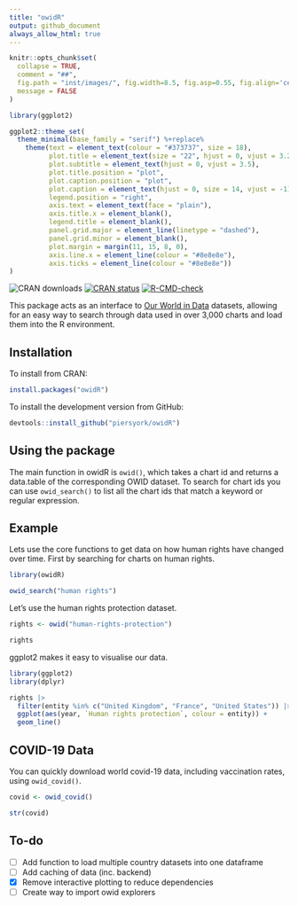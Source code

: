 ```yaml
---
title: "owidR"
output: github_document
always_allow_html: true
---
```


```r
knitr::opts_chunk$set(
  collapse = TRUE,
  comment = "##",
  fig.path = "inst/images/", fig.width=8.5, fig.asp=0.55, fig.align='center',
  message = FALSE
)

library(ggplot2)

ggplot2::theme_set(
  theme_minimal(base_family = "serif") %+replace%
    theme(text = element_text(colour = "#373737", size = 18),
          plot.title = element_text(size = "22", hjust = 0, vjust = 3.2, face = "bold"),
          plot.subtitle = element_text(hjust = 0, vjust = 3.5),
          plot.title.position = "plot",
          plot.caption.position = "plot",
          plot.caption = element_text(hjust = 0, size = 14, vjust = -1),
          legend.position = "right",
          axis.text = element_text(face = "plain"),
          axis.title.x = element_blank(),
          legend.title = element_blank(),
          panel.grid.major = element_line(linetype = "dashed"),
          panel.grid.minor = element_blank(),
          plot.margin = margin(11, 15, 8, 0),
          axis.line.x = element_line(colour = "#8e8e8e"),
          axis.ticks = element_line(colour = "#8e8e8e"))
)

```

<!-- badges: start -->

![CRAN downloads](http://cranlogs.r-pkg.org/badges/grand-total/owidR) [![CRAN status](https://www.r-pkg.org/badges/version/owidR)](https://CRAN.R-project.org/package=owidR) [![R-CMD-check](https://github.com/piersyork/owidR/workflows/R-CMD-check/badge.svg)](https://github.com/piersyork/owidR/actions)

<!-- badges: end -->

This package acts as an interface to [Our World in Data](https://ourworldindata.org/) datasets, allowing for an easy way to search through data used in over 3,000 charts and load them into the R environment.

## Installation

To install from CRAN:

```r
install.packages("owidR")
```

To install the development version from GitHub:

```r
devtools::install_github("piersyork/owidR")
```

## Using the package

The main function in owidR is `owid()`, which takes a chart id and returns a data.table of the corresponding OWID dataset. To search for chart ids you can use `owid_search()` to list all the chart ids that match a keyword or regular expression.

## Example

Lets use the core functions to get data on how human rights have changed over time. First by searching for charts on human rights.

```r
library(owidR)

owid_search("human rights")

```

Let's use the human rights protection dataset.

```r

rights <- owid("human-rights-protection")

rights

```

ggplot2 makes it easy to visualise our data.

```r
library(ggplot2)
library(dplyr)

rights |> 
  filter(entity %in% c("United Kingdom", "France", "United States")) |> 
  ggplot(aes(year, `Human rights protection`, colour = entity)) +
  geom_line()
```

## COVID-19 Data

You can quickly download world covid-19 data, including vaccination rates, using `owid_covid()`.

```r
covid <- owid_covid()

str(covid)
```

## To-do

-   [ ] Add function to load multiple country datasets into one dataframe
-   [ ] Add caching of data (inc. backend)
-   [x] Remove interactive plotting to reduce dependencies
-   [ ] Create way to import owid explorers
